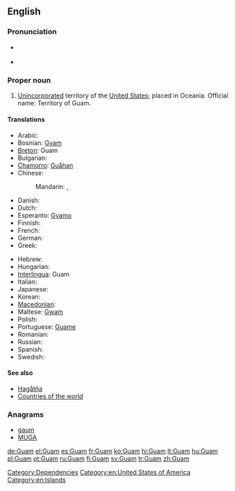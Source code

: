 {{also|GUAM}}
==English==
{{wikipedia}}

===Pronunciation===
* {{a|UK|US}} {{IPA|/ɡwɑm/}}
* {{audio|en-us-Guam.ogg|Audio (US)}}

===Proper noun===
{{en-proper noun}}

# [[unincorporated|Unincorporated]] territory of the [[United States]]; placed in Oceania. Official name: Territory of Guam.

====Translations====
{{trans-top|Territory of Guam}}
* Arabic: {{t|ar|غوام|m|tr=ghwaam}}
* Bosnian: [[Gvam]] {{m}}
* [[Breton]]: Guam
* Bulgarian: {{t-|bg|Гуам}}
* [[Chamorro]]: [[Guåhan]]
* Chinese:
*: Mandarin: {{t|cmn|關島|sc=Hani}}, {{t|cmn|关岛|tr=Guān dǎo|sc=Hani}}
* Danish: {{t-|da|Guam}}
* Dutch: {{t-|nl|Guam}}
* Esperanto: [[Gvamo]]
* Finnish: {{t+|fi|Guam}}
* French: {{t+|fr|Guam}}
* German: {{t+|de|Guam}}
* Greek: {{t|el|Γκουάμ|n|tr=Gouám}}
{{trans-mid}}
* Hebrew: {{t|he|גואם}}
* Hungarian: {{t+|hu|Guam}}
* [[Interlingua]]: Guam
* Italian: {{t-|it|Guam}}
* Japanese: {{t-|ja|グアム|tr=Guamu}}
* Korean: {{t|ko|괌|tr=Gwam}}
* [[Macedonian]]: {{t-|mk|Гуам|m|tr=Gúam}}
* Maltese: [[Gwam]]
* Polish: {{t+|pl|Guam}}
* Portuguese: [[Guame]]
* Romanian: {{t-|ro|Guam|n}}
* Russian: {{t-|ru|Гуам|m|tr=Guám}}
* Spanish: {{t+|es|Guam}}
* Swedish: {{t+|sv|Guam}}
{{trans-bottom}}

====See also====
* [[Hagåtña]]
* [[Appendix:Countries of the world|Countries of the world]]

===Anagrams===
* [[gaum#English|gaum]]
* [[MUGA#English|MUGA]]

[[Category:Dependencies]]
[[Category:en:United States of America]]
[[Category:en:Islands]]

[[de:Guam]]
[[el:Guam]]
[[es:Guam]]
[[fr:Guam]]
[[ko:Guam]]
[[hi:Guam]]
[[lt:Guam]]
[[hu:Guam]]
[[pl:Guam]]
[[pt:Guam]]
[[ru:Guam]]
[[fi:Guam]]
[[sv:Guam]]
[[tr:Guam]]
[[zh:Guam]]
